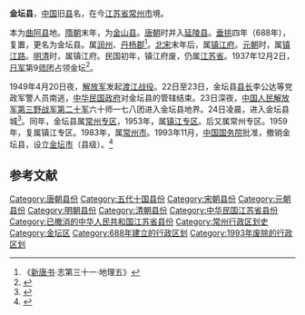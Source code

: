 '''金坛县'''，[[中国|中国]]旧[[县|县]]名，在今[[江苏省|江苏省]][[常州市|常州市]]境。

本为[[曲阿县|曲阿县]]地。[[隋朝|隋朝]]末年，为[[金山县_(隋朝)|金山县]]。[[唐朝|唐朝]]时并入[[延陵县_(西晋)|延陵县]]。[[垂拱|垂拱]]四年（688年），复置，更名为金坛县。属[[润州_(隋朝)|润州]]、[[丹杨郡|丹杨郡]]<ref>《[[新唐书|新唐书]]·志第三十一·地理五》</ref>。[[北宋|北宋]]末年后，属[[镇江府|镇江府]]。[[元朝|元朝]]时，属[[镇江路|镇江路]]。[[明朝|明]][[清朝|清]]时，属镇江府。民国初年，镇江府废，仍属[[江蘇省_(中華民國)|江苏省]]。1937年12月2日，[[日军|日军]]第9[[师团|师团]]占领金坛<ref>{{Cite web |url=http://news.ifeng.com/mil/200612/1203_235_42801.shtml |title=战史今日：12月2日 奥斯特里茨大会战爆发 |accessdate=2015-01-28 |author= |date=2006年12月3日 |work= |publisher=凤凰网 |language=Zh-hans |archive-date=2019-07-01 |archive-url=https://web.archive.org/web/20190701030727/http://news.ifeng.com/mil/200612/1203_235_42801.shtml |dead-url=no }}</ref>。

1949年4月20日夜，[[中国人民解放军|解放军]]发起[[渡江战役|渡江战役]]。22日至23日，金坛县[[县长|县长]]李公达等党政军警人员南逃，[[中华民国政府|中华民国政府]]对金坛县的管辖结束。23日深夜，[[中国人民解放军第三野战军|中国人民解放军第三野战军]][[中国人民解放军第20军|第二十军]]六十师一七八团进入金坛县地界。24日凌晨，进入金坛县城<ref>{{Cite web |url=http://www.jsjt.gov.cn/zgjt/jtnj/Chinese%20Communist%20history%20of%20Jintan-49-78/content/01/01-1.html |title=中国共产党金坛历史第二卷（1949-1978）——第一章第一节人民政权的建立 |accessdate=2014-10-22 |author= |date= |work= |publisher=金坛市人民政府门户网站，版权所有：中国共产党金坛历史编纂委员会 |language=Zh-hans |archive-url=https://web.archive.org/web/20160305215627/http://www.jsjt.gov.cn/zgjt/jtnj/Chinese%20Communist%20history%20of%20Jintan-49-78/content/01/01-1.html |archive-date=2016-03-05 |dead-url=yes }}</ref>。同年，金坛县属[[常州专区|常州专区]]，1953年，属[[镇江专区|镇江专区]]。后又属常州专区。1959年，复属镇江专区。1983年，属[[常州市|常州市]]。1993年11月，[[中华人民共和国国务院|中国国务院]]批准，撤销金坛县，设立[[金坛市|金坛市]]（县级）。<ref>{{Cite web |url=http://www.jsjt.gov.cn/zgjt/jtnj/shizhi-88-07/web/01jzqhzrdl/jzqh.html |title=金坛市志1988-2007——第一章第一节建置 |accessdate=2014-10-22 |author= |date= |work= |publisher=金坛市人民政府门户网站，版权所有：金坛市地方志编纂委员会 |language=Zh-hans |archive-url=https://web.archive.org/web/20160305153235/http://www.jsjt.gov.cn/zgjt/jtnj/shizhi-88-07/web/01jzqhzrdl/jzqh.html |archive-date=2016-03-05 |dead-url=yes }}</ref>

== 参考文献 ==
{{Reflist|2}}

{{中華民國江蘇省行政區劃}}
[[Category:唐朝县份|Category:唐朝县份]]
[[Category:五代十国县份|Category:五代十国县份]]
[[Category:宋朝县份|Category:宋朝县份]]
[[Category:元朝县份|Category:元朝县份]]
[[Category:明朝县份|Category:明朝县份]]
[[Category:清朝县份|Category:清朝县份]]
[[Category:中华民国江苏省县份|Category:中华民国江苏省县份]]
[[Category:已撤消的中华人民共和国江苏省县份|Category:已撤消的中华人民共和国江苏省县份]]
[[Category:常州行政区划史|Category:常州行政区划史]]
[[Category:金坛区|Category:金坛区]]
[[Category:688年建立的行政区划|Category:688年建立的行政区划]]
[[Category:1993年废除的行政区划|Category:1993年废除的行政区划]]